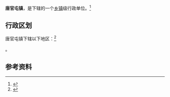 {{中国乡级行政区
|景观照片文件名 = 201606 Sinochem Tangguantun Oil Terminal.jpg
|景观照片描述 = 唐官屯油库
|汉语拼音 = 
|其他语言 = 
|其他语言名称 = 
|旧称 = 
|地名出处 = 
|位置图文件名 = 
|位置图描述 = 
|自定义图片= 
|建置时间 = 
|政府驻地 = 
|毗邻 = 
|总面积 = 
|总人口 = 
|总人口年份 = 
|户籍人口 = 
|户籍人口年份 = 
|常住人口 = 
|常住人口年份 = 
|人口密度 = 
|GDP = 
|GDP年份 = 
|邮政编码 = 
|电话区号 = 22
|官方网站 = 
|网站名称 = 
|12/02/23/101/000}}

'''唐官屯镇'''，是{{PRC admin/fullname|12/02/23/101/000|3}}下辖的一个[[乡镇|乡镇]]级行政单位。<ref>{{PRC admin/ref sgc|{{PRC admin/parent|12/02/23/101/000}}}}</ref>

== 行政区划 ==

唐官屯镇下辖以下地区：<ref>{{PRC admin/ref sgc|12/02/23/101/000}}</ref>

{{PRC admin/children|12/02/23/101/000}}。

== 参考资料 ==

{{reflist}}

{{行政区划小作品}}
{{PRC admin/navcat|12/02/23/101/000}}